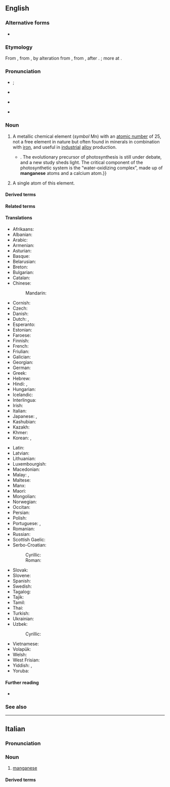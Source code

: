 {{also|manganèse}}
==English==
{{elements|en|Mn|chromium|Cr|iron|Fe}}
{{wikipedia}}

===Alternative forms===
* {{alter|en|manganesium|manganesum||obsolete}}

===Etymology===
From {{bor|en|fr|manganèse}}, from {{der|en|it|manganese}}, by alteration from {{der|en|la|magnesia|t=magnesia}}, from {{der|en|grc|μαγνησία}}, after {{m|grc|Μαγνησία|t=[[Magnesia]]}}. {{doublet|en|Magnesia|magnesia|magnesium}}; more at {{l|en|magnet}}.

===Pronunciation===
* {{a|US}} {{enPR|măngʹgə-nēz'|-nēs'}}; {{IPA|en|/ˈmæŋ.ɡəˌniz/|/ˈmæŋ.ɡəˌnis/}}
* {{audio|en|LL-Q1860 (eng)-Vealhurl-manganese.wav |Audio (Southern England)}}
* {{a|RP}} {{IPA|en|/ˈmæŋ.ɡəˌniːz/}}
* {{hyphenation|en|man|ga|nese}}

===Noun===
{{en-noun|~}}

# {{senseid|en|Q731}} {{lb|en|uncountable}} A metallic chemical element (''symbol'' Mn) with an [[atomic number]] of 25, not a free element in nature but often found in minerals in combination with [[iron]], and useful in [[industrial]] [[alloy]] production.
#* {{quote-journal|en|year=2013|month=September-October|author=[http://www.americanscientist.org/authors/detail/katie-l-burke Katie L. Burke]
|magazine={{w|American Scientist}}|title=[http://www.americanscientist.org/issues/pub/2013/5/in-the-news-47 In the News]
|passage=Oxygen levels on Earth skyrocketed 2.4 billion years ago, when cyanobacteria evolved photosynthesis:{{...}}. The evolutionary precursor of photosynthesis is still under debate, and a new study sheds light. The critical component of the photosynthetic system is the &ldquo;water-oxidizing complex&rdquo;, made up of '''manganese''' atoms and a calcium atom.}}
# {{lb|en|countable}} A single atom of this element.

====Derived terms====
{{col4|en
|{{l|en|black manganese}}
|{{l|en|corneous manganese}}
|{{l|en|chloromanganese}}
|{{l|en|copper-manganese}}
|{{l|en|ekamanganese}}
|{{l|en|ferromanganese}}
|{{l|en|grey manganese}}
|{{l|en|horn manganese}}
|{{l|en|iron-manganese tungstate}}
|{{l|en|mangan-}}
|{{l|en|manganeous}}
|{{l|en|manganesane}}
|{{l|en|manganesate}}
|{{l|en|manganese-55}}
|{{l|en|manganese alum}}
|{{l|en|manganese binoxide}}
|{{l|en|manganese black}}
|{{l|en|manganese blende}}
|{{l|en|manganese bromide}}
|{{l|en|manganese bronze}}
|{{l|en|manganese brown}}
|{{l|en|manganese carbonate}}
|{{l|en|manganese chloride}}
|{{l|en|manganese copper}}
|{{l|en|manganese dibromide}}
|{{l|en|manganese dichloride}}
|{{l|en|manganese diiodide}}
|{{l|en|manganese dioxide}}
|{{l|en|manganese epidote}}
|{{l|en|manganese garnet}}
|{{l|en|manganese glance}}
|{{l|en|manganese grass}}
|{{l|en|manganese green}}
|{{l|en|manganese heptoxide}}
|{{l|en|manganese iodide}}
|{{l|en|manganese nodule}}
|{{l|en|manganeseous acid}}
|{{l|en|manganese oxide}}
|{{l|en|manganese peroxide}}
|{{l|en|manganese purple}}
|{{l|en|manganese spar}}
|{{l|en|manganese steel}}
|{{l|en|manganese sulfate}}, {{l|en|manganese sulphate}}
|{{l|en|manganese superoxide}}
|{{l|en|manganese tetrafluoride}}
|{{l|en|manganese trioxide}}
|{{l|en|manganese violet}}
|{{l|en|manganese vitriol}}
|{{l|en|manganesian}}
|{{l|en|manganesiate}}
|{{l|en|manganesic acid}}
|{{l|en|manganesite}}
|{{l|en|manganeseous acid}}
|{{l|en|mangani-}}
|{{l|en|manganian}}
|{{l|en|manganic}}
|{{l|en|manganiferous}}
|{{l|en|manganin}}
|{{l|en|manganism}}
|{{l|en|manganite}}
|{{l|en|mangano-}}
|{{l|en|manganoan}}
|{{l|en|manganoso-magnesium alum}}
|{{l|en|manganoso-manganic acid}}
|{{l|en|manganous}}
|manganesous
|{{l|en|red manganese}}
|{{l|en|silico-manganese}}, {{l|en|silicomanganese}}
|{{l|en|white manganese}}
}}

====Related terms====
{{col3|en
|manganate
|manganosite
|permanganate
}}

====Translations====
{{trans-top|id=Q731|chemical element}}
* Afrikaans: {{t+|af|mangaan}}
* Albanian: {{t+|sq|mangan|m}}
* Arabic: {{t|ar|مَنْجَنِيز|m|tr=manganīz}}
* Armenian: {{t+|hy|մանգան}}
* Asturian: {{t|ast|manganesu|m}}
* Basque: {{t|eu|manganesoa}}
* Belarusian: {{t|be|ма́рганец|m}}
* Breton: {{t|br|manganez|m}}
* Bulgarian: {{t|bg|манга́н|m}}
* Catalan: {{t+|ca|manganès|m}}
* Chinese:
*: Mandarin: {{t+|cmn|錳|tr=měng}}
* Cornish: {{t|kw|manganus|?}}
* Czech: {{t+|cs|mangan|m}}
* Danish: {{t+|da|mangan|n}}
* Dutch: {{t+|nl|mangaan|n}}, {{t|nl|manganium|n}}
* Esperanto: {{t+|eo|mangano}}
* Estonian: {{t+|et|mangaan}}
* Faroese: {{t|fo|mangan|n}}
* Finnish: {{t+|fi|mangaani}}
* French: {{t+|fr|manganèse|m}}
* Friulian: {{t|fur|manganês|m}}
* Galician: {{t+|gl|manganeso|m}}
* Georgian: {{t|ka|მარგანეცი}}
* German: {{t+|de|Mangan|n}}
* Greek: {{t+|el|μαγγάνιο|n}}
* Hebrew: {{t+|he|מנגן|m|tr=mangán}}
* Hindi: {{t+|hi|अयस|?}}, {{t+|hi|इंगनी|f}}
* Hungarian: {{t+|hu|mangán}}
* Icelandic: {{t+|is|mangan|n}}
* Interlingua: {{t|ia|manganese}}
* Irish: {{t+|ga|mangainéis|f}}
* Italian: {{t+|it|manganese|m}}
* Japanese: {{t+|ja|マンガン|tr=mangan}}, {{qualifier|obsolete}} {{t|ja|満俺|tr=mangan}}
* Kashubian: {{t|csb|mangan}}
* Kazakh: {{t|kk|марганец}}
* Khmer: {{t|km|ម៉ងកាណែស}}
* Korean: {{t+|ko|망간}}, {{t+|ko|망가니즈}}
{{trans-mid}}
* Latin: {{t+|la|manganum|n}}
* Latvian: {{t|lv|mangāns|?}}
* Lithuanian: {{t+|lt|manganas|?}}
* Luxembourgish: {{t|lb|Mangan|?}}
* Macedonian: {{t|mk|манган|m}}
* Malay: {{t+|ms|mangan}}, {{t|ms|batu kawi}}
* Maltese: {{t|mt|manganiż|?}}
* Manx: {{t|gv|manganais|?}}
* Maori: {{t|mi|konupango}}
* Mongolian: {{t+|mn|манган}}
* Norwegian: {{t+|no|mangan|n}}
* Occitan: {{t|oc|manganès|m}}
* Persian: {{t+|fa|منگنز|tr=mangènèz}}
* Polish: {{t+|pl|mangan|m}}
* Portuguese: {{t+|pt|manganês|m}} {{qualifier|Brazil}}, {{t+|pt|manganésio|m}} {{qualifier|Portugal}}
* Romanian: {{t+|ro|mangan|n}}
* Russian: {{t+|ru|ма́рганец|m}}
* Scottish Gaelic: {{t|gd|mangaineis|m}}
* Serbo-Croatian:
*: Cyrillic: {{t|sh|ма̀нга̄н|m}}
*: Roman: {{t+|sh|màngān|m}}
* Slovak: {{t+|sk|mangán|m}}
* Slovene: {{t+|sl|mangan|m}}
* Spanish: {{t+|es|manganeso|m}}
* Swedish: {{t+|sv|mangan|n}}
* Tagalog: {{t|tl|mangganeso}}
* Tajik: {{t|tg|манган}}
* Tamil: {{t|ta|செவ்விரும்பு}}
* Thai: {{t|th|แมงกานีส}}
* Turkish: {{t+|tr|mangan}}
* Ukrainian: {{t|uk|марганець|m}}
* Uzbek: {{t+|uz|marganets}}
*: Cyrillic: {{t+|uz|марганец}}
* Vietnamese: {{t|vi|mangan}}
* Volapük: {{t+|vo|manganin}}
* Welsh: {{t+|cy|manganîs|m}}
* West Frisian: {{t|fy|mangaan|?}}
* Yiddish: {{t|yi|מאַנגאַנעז|m}}, {{t|yi|מאַנגאַן|m}}
* Yoruba: {{t|yo|máńganíìsì}}
{{trans-bottom}}

====Further reading====
* {{pedialite}}

===See also===
{{col3|en
|Condy's crystals
|pyrolusite
|rhodochrosite
}}

{{C|en|Group 7 chemical elements|Period 4 chemical elements}}

----

==Italian==
{{wikipedia|lang=it}}
{{elements|it|Mn|cromo|Cr|ferro|Fe}}

===Pronunciation===
{{it-pr|manganése,#mangané[s]e}}

===Noun===
{{it-noun|m}}

# {{lb|it|chemistry}} [[#English|manganese]]

====Derived terms====
{{col3|it
|manganato
|manganico
|manganoso
|permanganico
|permanganato
}}

{{C|it|Metals}}
